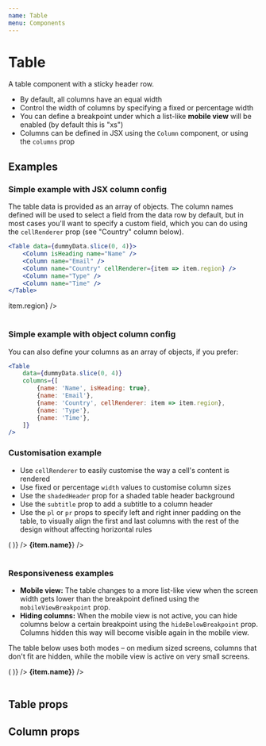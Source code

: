 ```yaml
---
name: Table
menu: Components
---
```



# Table

A table component with a sticky header row.

-   By default, all columns have an equal width
-   Control the width of columns by specifying a fixed or percentage width
-   You can define a breakpoint under which a list-like **mobile view** will be enabled (by default this is "xs")
-   Columns can be defined in JSX using the `Column` component, or using the `columns` prop

## Examples

### Simple example with JSX column config

The table data is provided as an array of objects. The column names defined will be used to select a field from the data row by default, but in most cases you'll want to specify a custom field, which you can do using the `cellRenderer` prop (see "Country" column below).

```jsx
<Table data={dummyData.slice(0, 4)}>
	<Column isHeading name="Name" />
	<Column name="Email" />
	<Column name="Country" cellRenderer={item => item.region} />
	<Column name="Type" />
	<Column name="Time" />
</Table>
```

<Playground>
	<Table data={dummyData.slice(0, 4)}>
		<Column isHeading name="Name" />
		<Column name="Email" />
		<Column name="Country" cellRenderer={item => item.region} />
		<Column name="Type" />
		<Column name="Time" />
	</Table>
</Playground>

### Simple example with object column config

You can also define your columns as an array of objects, if you prefer:

```jsx
<Table
	data={dummyData.slice(0, 4)}
	columns={[
		{name: 'Name', isHeading: true},
		{name: 'Email'},
		{name: 'Country', cellRenderer: item => item.region},
		{name: 'Type'},
		{name: 'Time'},
	]}
/>
```

### Customisation example

-   Use `cellRenderer` to easily customise the way a cell's content is rendered
-   Use fixed or percentage `width` values to customise column sizes
-   Use the `shadedHeader` prop for a shaded table header background
-   Use the `subtitle` prop to add a subtitle to a column header
-   Use the `pl` or `pr` props to specify left and right inner padding on the table, to visually align the first and last columns with the rest of the design without affecting horizontal rules

<Playground>
	<Table shadedHeader data={dummyData.slice(4, 8)} pl="xl" pr={20}>
		<Column
			name="Role"
			width={32}
			cellRenderer={item => (
				<Icon
					name={item.role === 'manager' ? 'star' : 'user'}
					aria-label={item.role === 'manager' ? 'Manager' : 'User'}
				/>
			)}
		/>
		<Column
			isHeading
			name="Name"
			width="40%"
			cellRenderer={item => <strong>{item.name}</strong>}
		/>
		<Column name="Type" subtitle="Random characters" />
		<Column name="Time" />
	</Table>
</Playground>

### Responsiveness examples

-   **Mobile view:** The table changes to a more list-like view when the screen width gets lower than the breakpoint defined using the `mobileViewBreakpoint` prop.
-   **Hiding columns:** When the mobile view is not active, you can hide columns below a certain breakpoint using the `hideBelowBreakpoint` prop. Columns hidden this way will become visible again in the mobile view.

The table below uses both modes – on medium sized screens, columns that don't fit are hidden, while the mobile view is active on very small screens.

<Playground>
	<Table mobileViewBreakpoint="xxs" data={dummyData.slice(8, 12)}>
		<Column
			name="Role"
			width={32}
			cellRenderer={item => (
				<Icon name={item.role === 'manager' ? 'star' : 'user'} />
			)}
		/>
		<Column
			isHeading
			name="Name"
			width="40%"
			cellRenderer={item => <strong>{item.name}</strong>}
		/>
		<Column name="Region" hideBelowBreakpoint="m" />
		<Column name="Type" hideBelowBreakpoint="xs" />
		<Column name="Time" />
	</Table>
</Playground>

## Table props

<Props of={Table} />

## Column props

<Props of={Column} />

